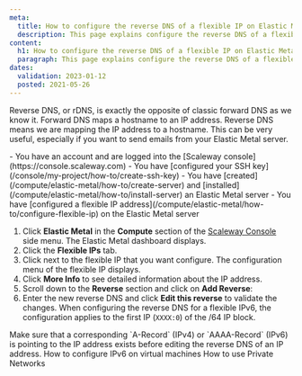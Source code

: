 ```yaml
---
meta:
  title: How to configure the reverse DNS of a flexible IP on Elastic Metal servers
  description: This page explains configure the reverse DNS of a flexible IP on Elastic Metal servers
content:
  h1: How to configure the reverse DNS of a flexible IP on Elastic Metal servers
  paragraph: This page explains configure the reverse DNS of a flexible IP on Elastic Metal servers
dates:
  validation: 2023-01-12
  posted: 2021-05-26
---
```


Reverse DNS, or rDNS, is exactly the opposite of classic forward DNS as we know it. Forward DNS maps a hostname to an IP address. Reverse DNS means we are mapping the IP address to a hostname. This can be very useful, especially if you want to send emails from your Elastic Metal server.

<Message type="requirement">
  - You have an account and are logged into the [Scaleway console](https://console.scaleway.com)  
  - You have [configured your SSH key](/console/my-project/how-to/create-ssh-key)
  - You have [created](/compute/elastic-metal/how-to/create-server) and [installed](/compute/elastic-metal/how-to/install-server) an Elastic Metal server
  - You have [configured a flexible IP address](/compute/elastic-metal/how-to/configure-flexible-ip) on the Elastic Metal server
</Message>

1. Click **Elastic Metal** in the **Compute** section of the [Scaleway Console](https://console.scaleway.com) side menu. The Elastic Metal dashboard displays.
2. Click the **Flexible IPs** tab. 
3. Click <Icon name="more" /> next to the flexible IP that you want configure. The configuration menu of the flexible IP displays. 
4. Click **More Info** to see detailed information about the IP address.
5. Scroll down to the **Reverse** section and click on **Add Reverse**:
    <Lightbox src="scaleway-flexip_reverse.webp" alt="" />
6. Enter the new reverse DNS and click **Edit this reverse** to validate the changes.
    <Message type="important">
      When configuring the reverse DNS for a flexible IPv6, the configuration applies to the first IP (`XXXX:0`) of the /64 IP block.
    </Message>

<Message type="note">
  Make sure that a corresponding `A-Record` (IPv4) or `AAAA-Record` (IPv6) is pointing to the IP address exists before editing the reverse DNS of an IP address.
</Message>


<Navigation title="See Also">
  <PreviousButton to="/compute/elastic-metal/how-to/configure-ipv6-hypervisor/">How to configure IPv6 on virtual machines</PreviousButton>
  <NextButton to="/compute/elastic-metal/how-to/use-private-networks/">How to use Private Networks</NextButton>
</Navigation>

